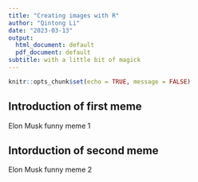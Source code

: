 ---
title: "Creating images with R"
author: "Qintong Li"
date: "2023-03-13"
output:
  html_document: default
  pdf_document: default
subtitle: with a little bit of magick
---

```{r setup, include=FALSE}
knitr::opts_chunk$set(echo = TRUE, message = FALSE)
```

## Introduction of first meme

Elon Musk funny meme 1

## Intorduction of second meme

Elon Musk funny meme 2

